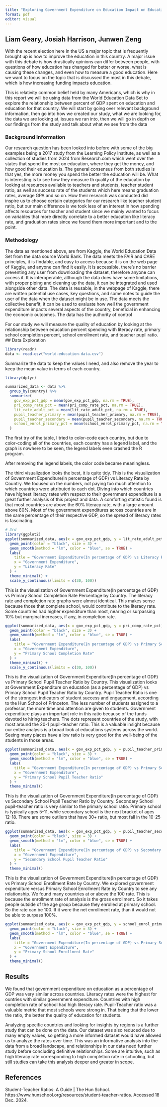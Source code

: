 ```yaml
---
title: "Exploring Government Expenditure on Education Impact on Education"
format: pdf
editor: visual
---
```


## Liam Geary, Josiah Harrison, Junwen Zeng

With the recent election here in the US a major topic that is frequently brought up is how to improve the education in this country. A major issue with this debate is how drastically opinions can differ between people, with questions of how education has changed for better or worse, what is causing these changes, and even how to measure a good education. Here we want to focus on the topic that is discussed the most in this debate, which is how increasing funding impacts education.

This is relativity common belief held by many Americans, which is why in this report we will be using data from the World Education Data Set to explore the relationship between percent of GDP spent on education and education for that country. We will start by going over relevant background information, then go into how we created our study, what we are looking for, the data we are looking at, issues we ran into, then we will go in depth on our findings from the study and talk about what we see from the data

### Background Information

Our research question has been looked into before with some of the big examples being a 2017 study from the Learning Policy Institute, as well as a collection of studies from 2024 from Research.com which went over the states that spend the most on education, where they get the money, and how good their education is. The general consensus from both studies is that yes, the more money you spend the better the education will be. What is interesting is to see how they measure th quality of the education by looking at resources available to teachers and students, teacher student ratio, as well as success rate of the students which here means graduation rates, average GPA and so on. How their research was conducted did inspire us to choose certain categories for our research like teacher student ratio, but our main difference is we took less of an interest in how spending affects resources for teacher and student since we mainly wanted to focus on variables that more directly correlate to a better education like literacy rate, and graduation rates since we found them more important and to the point.

### Methodology

The data as mentioned above, are from Kaggle, the World Education Data Set from the data source World Bank. The data meets the FAIR and CARE principles, it is findable, and easy to access because it is on the web page of Kaggle, and anyone can find it easily. It is accessible, there’s no barrier preventing any user from downloading the dataset, therefore anyone can access it. It is interoperable, although the data does have some limitations, with proper piping and cleaning up the data, it can be integrated and used alongside other data. The data is reusable, in the webpage of Kaggle, there are written potential use cases, key questions, and some notes to guide the user of the data when the dataset might be in use. The data meets the collective benefit, it can be used to evaluate how well the government expenditure impacts several aspects of the country, beneficial in enhancing the economic outcomes. The data has the authority of control

For our study we will measure the quality of education by looking at the relationship between education percent spending with literacy rate, primary school completion percent, school enrollment rate, and teacher pupil ratio.
## Data Exploration

```r
library(readr)
data <- read.csv("world-education-data.csv")
```

Summarize the data to keep the values I need, and also remove the year to keep the mean value in terms of each country.

```r
library(dplyr)

summarized_data <- data %>%
  group_by(country) %>%
  summarize(
    gov_exp_pct_gdp = mean(gov_exp_pct_gdp, na.rm = TRUE),
    pri_comp_rate_pct = mean(pri_comp_rate_pct, na.rm = TRUE),
    lit_rate_adult_pct = mean(lit_rate_adult_pct, na.rm = TRUE),
    pupil_teacher_primary = mean(pupil_teacher_primary, na.rm = TRUE),
    pupil_teacher_secondary = mean(pupil_teacher_secondary, na.rm = TRUE),
    school_enrol_primary_pct = mean(school_enrol_primary_pct, na.rm = TRUE)
  )
```

The first try of the table, I tried to color-code each country, but due to color-coding all of the countries, each country has a legend label, and the graph is nowhere to be seen, the legend labels even crashed the R program.

After removing the legend labels, the color code became meaningless.

The third visualization looks the best, it is quite tidy. This is the visualization of Government Expenditure(In percentage of GDP) vs Literacy Rate by Country. We focused on the numbers, not paying too much attention to which countries were attributed to each dot. Diving into which countries have highest literacy rates with respect to their government expenditure is a great further analysis of this project and data. A comforting statistic found is that most countries are above the 60% literacy rate, with a large amount above 80%. Most of the government expenditures across countries are in the same percentage of their respective GDP, so the spread of literacy rates is fascinating.

```r
# 3rd
library(ggplot2)
ggplot(summarized_data, aes(x = gov_exp_pct_gdp, y = lit_rate_adult_pct)) +
  geom_point(color = "black", size = 3) +
  geom_smooth(method = "lm", color = "blue", se = TRUE) +
  labs(
    title = "Government Expenditure(In percentage of GDP) vs Literacy Rate by Country",
    x = "Government Expenditure",
    y = "Literacy Rate"
  ) +
  theme_minimal() +
  scale_y_continuous(limits = c(30, 100))
```

This is the visualization of Government Expenditure(In percentage of GDP) vs Primary School Completion Rate Percentage by Country. The literacy rate and completion rate graphs were almost identical. This makes sense because those that complete school, would contribute to the literacy rate. Some countries had higher expenditure than most, nearing or surpassing 10% but marginal increases, if any, in completion rate.

```r
ggplot(summarized_data, aes(x = gov_exp_pct_gdp, y = pri_comp_rate_pct)) +
  geom_point(color = "black", size = 3) +
  geom_smooth(method = "lm", color = "blue", se = TRUE) +
  labs(
    title = "Government Expenditure(In percentage of GDP) vs Primary School Completion Rate Percentage by Country",
    x = "Government Expenditure",
    y = "Primary School Completion Rate"
  ) +
  theme_minimal() +
  scale_y_continuous(limits = c(30, 100))
```

This is the visualization of Government Expenditure(In percentage of GDP) vs Primary School Pupil Teacher Ratio by Country. This visualization looks at Government Expenditure on education (as a percentage of GDP) vs Primary School Pupil Teacher Ratio by Country. Pupil Teacher Ratio is one of the strongest indicators of student success and engagement, according to the Hun School of Princeton. The less number of students assigned to a professor, the more time and attention are given to students. Government expenditure plays an important role in this ratio because of the funds devoted to hiring teachers. The dots represent countries of the study, with most around the 20-1 pupil-teacher ratio. This is a valuable insight because our entire analysis is a broad look at educations systems across the world. Seeing many places have a low ratio is very good for the well-being of the students in those areas.

```r
ggplot(summarized_data, aes(x = gov_exp_pct_gdp, y = pupil_teacher_primary)) +
  geom_point(color = "black", size = 3) +
  geom_smooth(method = "lm", color = "blue", se = TRUE) +
  labs(
    title = "Government Expenditure(In percentage of GDP) vs Primary School Pupil Teacher Ratio by Country",
    x = "Government Expenditure",
    y = "Primary School Pupil Teacher Ratio"
  ) +
  theme_minimal()
```

This is the visualization of Government Expenditure(In percentage of GDP) vs Secondary School Pupil Teacher Ratio by Country. Secondary School pupil-teacher ratio is very similar to the primary school ratio. Primary school is typically ages 5-11, while secondary school is the next bracket of ages 12-18. There are some outliers that have 30+ ratio, but most fall in the 10-25 ratio.

```r
ggplot(summarized_data, aes(x = gov_exp_pct_gdp, y = pupil_teacher_secondary)) +
  geom_point(color = "black", size = 3) +
  geom_smooth(method = "lm", color = "blue", se = TRUE) +
  labs(
    title = "Government Expenditure(In percentage of GDP) vs Secondary School Pupil Teacher Ratio by Country",
    x = "Government Expenditure",
    y = "Secondary School Pupil Teacher Ratio"
  ) +
  theme_minimal()
```

This is the visualization of Government Expenditure(In percentage of GDP) vs Primary School Enrollment Rate by Country. We explored government expenditure versus Primary School Enrollment Rate by Country to see any relationship. We found many countries at or above the 100 rate. This is because the enrollment rate of analysis is the gross enrollment. So it takes people outside of the age group because they enrolled at primary school. So the rate can be 100. If it were the net enrollment rate, than it would not be able to surpass 100%.

```r
ggplot(summarized_data, aes(x = gov_exp_pct_gdp, y = school_enrol_primary_pct)) +
  geom_point(color = "black", size = 3) +
  geom_smooth(method = "lm", color = "blue", se = TRUE) +
  labs(
    title = "Government Expenditure(In percentage of GDP) vs Primary School Enrollment Rate by Country",
    x = "Government Expenditure",
    y = "Primary School Enrollment Rate"
  ) +
  theme_minimal()
```

## Results
We found that government expenditure on education as a percentage of GDP was very similar across countries. Literacy rates were the highest for ountries with similar government expenditure. Countries with high completion rate of school had high literacy rate. Pupil-Teacher ratio was a valuable metric that most schools were strong in. That being that the lower the ratio, the better the quality of education for students. 

Analyzing specific countries and looking for insights by regions is a further study that can be done on the data. Our dataset was also reduced due to many empty values, so getting a more informed dataset would have allowed us to analyze the rates over time. This was an informative analysis into the data from a broad landscape, and relationships in our data need further study before concluding definitive relationships. Some are intuitive, such as high literacy rate corresponding to high completion rate in schooling, but still studies can take this analysis deeper and greater in scope. 

## References
Student-Teacher Ratios: A Guide | The Hun School. https://www.hunschool.org/resources/student-teacher-ratios. Accessed 18 Dec. 2024.
